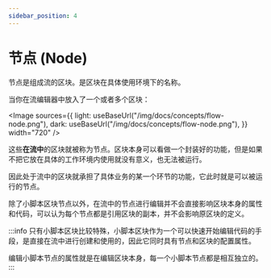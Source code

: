 ```yaml
---
sidebar_position: 4
---
```



# 节点 (Node)

节点是组成流的区块。是区块在具体使用环境下的名称。

当你在流编辑器中放入了一个或者多个区块：

<Image
  sources={{
    light: useBaseUrl("/img/docs/concepts/flow-node.png"),
    dark: useBaseUrl("/img/docs/concepts/flow-node.png"),
  }}
  width="720"
/>

这些**在流中**的区块就被称为节点。区块本身可以看做一个封装好的功能，但是如果不把它放在具体的工作环境内使用就没有意义，也无法被运行。

因此处于流中的区块就承担了具体业务的某一个环节的功能，它此时就是可以被运行的节点。

除了小脚本区块节点以外，在流中的节点进行编辑并不会直接影响区块本身的属性和代码，可以认为每个节点都是引用区块的副本，并不会影响原区块的定义。

:::info
只有小脚本区块比较特殊，小脚本区块作为一个可以快速开始编辑代码的手段，是直接在流中进行创建和使用的，因此它同时具有节点和区块的配置属性。

编辑小脚本节点的属性就是在编辑区块本身，每一个小脚本节点都是相互独立的。
:::
